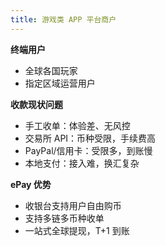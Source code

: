 ```yaml
---
title: 游戏类 APP 平台商户
---
```


**终端用户**
- 全球各国玩家
- 指定区域运营用户

**收款现状问题**
- 手工收单：体验差、无风控
- 交易所 API：币种受限，手续费高
- PayPal/信用卡：受限多，到账慢
- 本地支付：接入难，换汇复杂

**ePay 优势**
- 收银台支持用户自由购币
- 支持多链多币种收单
- 一站式全球提现，T+1 到账
